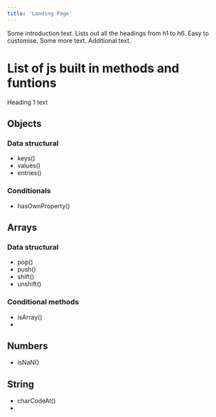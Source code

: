 ```yaml
---
title: 'Landing Page'
---
```


Some introduction text. Lists out all the headings from h1 to h6. Easy to customise. Some more text. Additional text.

# List of js built in methods and funtions

Heading 1 text

## Objects

### Data structural

- keys()
- values()
- entries()

### Conditionals

- hasOwnProperty()

## Arrays

### Data structural

- pop()
- push()
- shift()
- unshift()

### Conditional methods

- isArray()
-

## Numbers

- isNaN()

## String

- charCodeAt()
-

